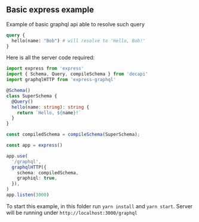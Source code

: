 ## Basic express example

Example of basic graphql api able to resolve such query

```graphql
query {
  hello(name: "Bob") # will resolve to 'Hello, Bob!'
}
```

Here is all the server code required:

```ts
import express from 'express'
import { Schema, Query, compileSchema } from 'decapi'
import graphqlHTTP from 'express-graphql'

@Schema()
class SuperSchema {
  @Query()
  hello(name: string): string {
    return `Hello, ${name}!`
  }
}

const compiledSchema = compileSchema(SuperSchema);

const app = express()

app.use(
  '/graphql',
  graphqlHTTP({
    schema: compiledSchema,
    graphiql: true,
  }),
)
app.listen(3000)
```

To start this example, in this folder run `yarn install` and `yarn start`. Server will be running under `http://localhost:3000/graphql`
